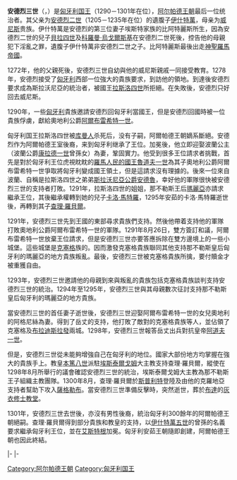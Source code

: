 {{noteTA
|T=zh-tw:安德烈三世
}}
{{Infobox royalty
| name        = 安德烈三世
| image       = III Andras Thuroczy.jpg
| caption     = 安德烈三世
| succession  = [[匈牙利君主列表|匈牙利国王]]<br>克羅埃西亞國王
| reign       = 1290年7月10日 – 1301年1月14日
| coronation  = 1290年7月23日于[[艾斯特根|艾斯特根]]
| predecessor = [[拉斯洛四世|拉斯洛四世]]
| successor   = [[溫塞斯拉斯三世|文采爾]]
| birth_date  = 1265年
| birth_place = [[意大利|意大利]]，[[威尼斯|威尼斯]]
| death_date  = 1301年1月14日
| death_place = [[匈牙利|匈牙利]][[布达|布达]]
| house       = [[阿爾帕德王朝|阿爾帕德王朝]]
| father      = [[遺腹子伊什特萬|遺腹子伊什特萬]]
|}}

'''安德烈三世'''（{{lang-hu|III. András}}，{{bd|1265年||1301年|1月14日}}）是[[匈牙利国王|匈牙利国王]]（1290－1301年在位），[[阿尔帕德王朝|阿尔帕德王朝]]最后一位统治者。其父亲为[[安德烈二世|安德烈二世]]（1205－1235年在位）的遺腹子[[遺腹子伊什特萬|伊什特萬]]，母亲为[[威尼斯共和國|威尼斯]]贵族。伊什特萬是安德烈的第三位妻子埃斯特家族的比阿特麗斯所生，因為安德烈二世的兒子[[貝拉四世|貝拉四世]]及[[科羅曼·烏戈爾斯基|科羅曼·烏戈爾斯基]]在安德烈二世死後，控告他的母親犯下淫亂之罪，遺腹子伊什特萬非安德烈二世之子。比阿特麗斯最後出走[[神聖羅馬帝國|神聖羅馬帝國]]。

1272年，他的父親死後，安德烈三世自幼與他的威尼斯親戚一同接受教育。1278年，安德烈接受了[[匈牙利国王|匈牙利]]西部一位強大的貴族要求，到訪他的領地。到達後安德烈要求成為斯拉沃尼亞的統治者，被國王[[拉斯洛四世|拉斯洛四世]]所拒絕。在失敗後，安德烈只好回去威尼斯。

1290年，一些[[匈牙利国王|匈牙利]]貴族邀請安德烈回匈牙利當國王，但是安德烈回國時被一位貴族俘虜，獻給奧地利公爵[[阿爾布雷希特一世_(德意志)|阿爾布雷希特一世]]。

匈牙利国王拉斯洛四世被[[库曼人|库曼人]]杀死后，没有子嗣，阿爾帕德王朝嫡系斷絕。安德烈作为阿爾帕德王室後裔，来到匈牙利继承了王位。加冕後，他立即迎娶波蘭公主（波蘭公爵[[康拉德一世|康拉德一世]]曾孫女）為妻，鞏固實力。他受到很多王位請求者挑戰，首先是對於匈牙利王位虎視眈眈的[[羅馬人民的國王|羅馬人民的國王]][[魯道夫一世_(德意志)|魯道夫一世]]為其子奧地利公爵阿爾布雷希特一世爭取將匈牙利變成國王領土，但是這請求沒有理據的。後來一位來自波蘭、自稱是拉斯洛四世之弟弟[[斯拉沃尼亞公爵安德魯|斯拉沃尼亞公爵安德魯]]，幸好他的軍隊很快被安德烈三世的支持者打敗。1291年，拉斯洛四世的姐姐，那不勒斯王后[[匈牙利的瑪麗亞_(1257-1323)|瑪麗亞]]亦請求繼承王位，其後繼承權轉到她的兒子[[安茹的卡洛·馬特羅|卡洛·馬特羅]]，1295年安茹的卡洛·馬特羅逝世後，再轉到其子[[查理一世_(匈牙利)|查理·羅貝爾]]。

1291年，安德烈三世先到王國的東部尋求貴族們支持。然後他帶着支持他的軍隊打敗奧地利公爵阿爾布雷希特一世的軍隊。1291年8月26日，雙方簽訂和議，阿爾布雷希特一世放棄王位請求，但是安德烈三世亦要答應拆除在雙方邊境上的一些小城堡。這些城堡是[[克塞格|克塞格]]族的。因而激發克塞格貴族聯同其他支持那不勒斯皇后匈牙利的瑪麗亞的地方貴族叛亂。最後，安德烈三世被克塞格貴族所擒，要付贖金才被重獲自由。

1293年，安德烈三世邀請他的母親到來與叛亂的貴族包括克塞格貴族談判支持安德烈三世的統治。1294年至1295年，安德烈三世與其母親數次征討支持那不勒斯皇后匈牙利的瑪麗亞的地方貴族。

當安德烈三世的首任妻子逝世後，安德烈三世迎娶阿爾布雷希特一世的女兒奧地利的阿格尼絲為妻。得到了岳丈的支持，他打敗了敵對的克塞格貴族等人，並佔領了克塞格及[[布拉迪斯拉发城堡|布拉迪斯拉發]]兩城。1298年，安德烈三世報答岳丈出兵對抗皇帝[[阿道夫一世_(德意志)|阿道夫一世]]。

但是，安德烈三世從未能夠增強自己在匈牙利的地位。國家大部份地方均掌握在強大的貴族手上。教皇[[本篤八世|本篤八世]]派駐[[埃斯泰尔戈姆|埃斯泰爾戈姆]]大主教支持查理·羅貝爾，縱使在1298年8月所舉行的議會確認安德烈三世的統治，埃斯泰爾戈姆大主教為那不勒斯王子組織主教團隊。1300年8月，查理·羅貝爾於[[斯普利特|斯普利特]]登陸及由他的克羅地亞支持者幫助下攻入[[薩格勒布|薩格勒布]]。當安德烈三世準備反擊時，突然逝世，葬於[[布達佩斯|布達]]的[[灰衣修士教堂|灰衣修士教堂]]。

1301年，安德烈三世去世後，亦沒有男性後裔，統治匈牙利300餘年的阿爾帕德王朝絕嗣。查理·羅貝爾得到部分貴族和教皇的支持，以[[伊什特萬五世|伊什特萬五世]]的曾孫的名義要求繼承匈牙利王位，並在[[艾斯特根|艾斯特根]]加冕。匈牙利安茹王朝隨即創建，阿爾帕德王朝也因此終結。

{{start box}}
{{s-hou|[[阿尔帕德王朝|阿尔帕德王朝]]| |1265年||1301年}}
{{s-reg}}
|-
{{succession box | before=[[拉斯洛四世|拉斯洛四世]] | title=[[匈牙利国王|匈牙利国王]] | years=1290年–1301年 | after=[[溫塞斯拉斯三世|文采爾]]}}
{{S-pre}}
|-
{{S-bef|before = [[拉斯洛四世|拉斯洛四世]]}}
{{S-tul|title  = [[克罗地亚国王|克罗地亚国王]] | years = 1290年–1301年}}
{{S-aft|after  = [[溫塞斯拉斯三世|文采爾]]}}
{{end box}}
{{匈牙利君主}}
{{Authority control}}

[[Category:阿尔帕德王朝|Category:阿尔帕德王朝]]
[[Category:匈牙利国王|Category:匈牙利国王]]